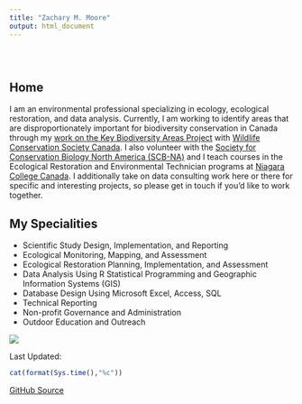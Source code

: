 ```yaml
---
title: "Zachary M. Moore"
output: html_document
---
```

<link rel="shortcut icon" href="images/site_logo_white.png" />

<style type="text/css">
.title {
  display: none;
}

#getting-started img {
  margin-right: 10px}

</style>

<div class="row" style="padding-top: 30px;">
<div class="col-sm-6">

# **Home**

I am an environmental professional specializing in ecology, ecological restoration, and data analysis. Currently, I am working to identify areas that are disproportionately important for biodiversity conservation in Canada through my [work on the Key Biodiversity Areas Project](https://kbacanada.org/) with [Wildlife Conservation Society Canada](https://www.wcs.org/). I also volunteer with the [Society for Conservation Biology North America (SCB-NA)](https://scbnorthamerica.org/) and I teach courses in the Ecological Restoration and Environmental Technician programs at [Niagara College Canada](https://www.niagaracollege.ca/). I additionally take on data consulting work here or there for specific and interesting projects, so please get in touch if you'd like to work together. 




## My Specialities

- Scientific Study Design, Implementation, and Reporting
- Ecological Monitoring, Mapping, and Assessment
- Ecological Restoration Planning, Implementation, and Assessment
- Data Analysis Using R Statistical Programming and Geographic Information Systems (GIS)
- Database Design Using Microsoft Excel, Access, SQL
- Technical Reporting
- Non-profit Governance and Administration
- Outdoor Education and Outreach


</div>
<div class="col-sm-6">

![](media/site_headshot.png)
</a>
</div>
<div class="header">

Last Updated: 
```r

cat(format(Sys.time(),"%c"))
```
[GitHub Source](https://github.com/zacharymilosmoore/zacharymilosmoore.github.io)
</div>
